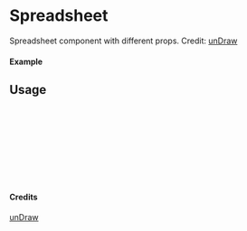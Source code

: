 
<Meta of={Spreadsheet} title="unDraw/Spreadsheet" />

# Spreadsheet

Spreadsheet component with different props.
Credit: [unDraw](https://undraw.co/illustrations)

#### Example

<Canvas of={Spreadsheet.Primary} />

## Usage

```ts
import { Spreadsheet } from "yadl-ui";

const Example = () => {
  return (
      <Spreadsheet />
  );
};

export default Example;
```

#### Credits
[unDraw](https://undraw.co/illustrations)
